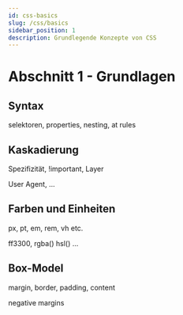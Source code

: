 ```yaml
---
id: css-basics
slug: /css/basics
sidebar_position: 1
description: Grundlegende Konzepte von CSS
---
```


# Abschnitt 1 - Grundlagen

## Syntax

selektoren, properties, nesting, at rules

## Kaskadierung

Spezifizität, !important, Layer

User Agent, ...

## Farben und Einheiten

px, pt, em, rem, vh etc.

ff3300, rgba() hsl() ...

## Box-Model

margin, border, padding, content 

negative margins
